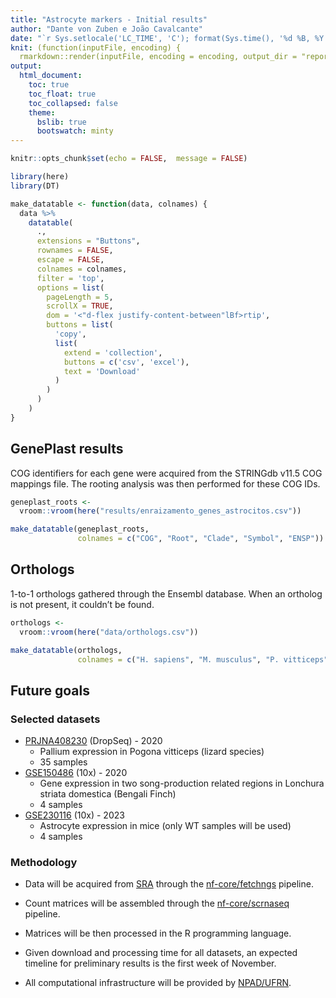 ```yaml
---
title: "Astrocyte markers - Initial results"
author: "Dante von Zuben e João Cavalcante"
date: "`r Sys.setlocale('LC_TIME', 'C'); format(Sys.time(), '%d %B, %Y')`"
knit: (function(inputFile, encoding) {
  rmarkdown::render(inputFile, encoding = encoding, output_dir = "reports/") })
output:
  html_document:
    toc: true
    toc_float: true
    toc_collapsed: false
    theme:
      bslib: true
      bootswatch: minty
---
```


```r
knitr::opts_chunk$set(echo = FALSE,  message = FALSE)

library(here)
library(DT)

make_datatable <- function(data, colnames) {
  data %>%
    datatable(
      .,
      extensions = "Buttons",
      rownames = FALSE,
      escape = FALSE,
      colnames = colnames,
      filter = 'top',
      options = list(
        pageLength = 5,
        scrollX = TRUE,
        dom = '<"d-flex justify-content-between"lBf>rtip',
        buttons = list(
          'copy',
          list(
            extend = 'collection',
            buttons = c('csv', 'excel'),
            text = 'Download'
          )
        )
      )
    )
}
```

## GenePlast results

COG identifiers for each gene were acquired from the STRINGdb v11.5 COG mappings file.
The rooting analysis was then performed for these COG IDs.

:::{.column-body-outset}
```r
geneplast_roots <-
  vroom::vroom(here("results/enraizamento_genes_astrocitos.csv"))

make_datatable(geneplast_roots,
               colnames = c("COG", "Root", "Clade", "Symbol", "ENSP"))
```
:::

## Orthologs

1-to-1 orthologs gathered through the Ensembl database. 
When an ortholog is not present, it couldn't be found.

:::{.column-body-outset}
```r
orthologs <-
  vroom::vroom(here("data/orthologs.csv"))

make_datatable(orthologs,
               colnames = c("H. sapiens", "M. musculus", "P. vitticeps", "L. striata domestica"))
```
:::

## Future goals

### Selected datasets

- [PRJNA408230](https://www.ncbi.nlm.nih.gov/bioproject/PRJNA408230) (DropSeq) - 2020
  - Pallium expression in Pogona vitticeps (lizard species)
  - 35 samples
  
- [GSE150486](https://www.ncbi.nlm.nih.gov/geo/query/acc.cgi?acc=GSE150486) (10x) - 2020
  - Gene expression in two song-production related regions in Lonchura striata domestica (Bengali Finch)
  - 4 samples

- [GSE230116](https://www.ncbi.nlm.nih.gov/geo/query/acc.cgi?acc=GSE230116) (10x) - 2023 
  - Astrocyte expression in mice (only WT samples will be used)
  - 4 samples

### Methodology

- Data will be acquired from [SRA](https://www.ncbi.nlm.nih.gov/sra/) through the [nf-core/fetchngs](https://github.com/nf-core/fetchngs) pipeline.

- Count matrices will be assembled through the [nf-core/scrnaseq](https://github.com/nf-core/scrnaseq) pipeline.

- Matrices will be then processed in the R programming language.

- Given download and processing time for all datasets, an expected timeline for preliminary results is the first week of November.

- All computational infrastructure will be provided by [NPAD/UFRN](http://npad.ufrn.br/).



